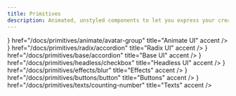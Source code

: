 ```yaml
---
title: Primitives
description: Animated, unstyled components to let you express your creativity.
---
```



<Cards>
  <Card
    icon={
      <svg
        role="img"
        fill="currentColor"
        aria-label="Animate UI"
        viewBox="0 0 40 40"
      >
        <path d="M28.38,37.05H11.61c-1.79,0-3.58-.47-5.09-1.41-1.41-.85-2.64-2.07-3.49-3.58s-1.32-3.11-1.32-4.8c0-1.79.47-3.58,1.32-5.09L11.42,7.85c.94-1.51,2.17-2.83,3.77-3.67,1.41-.85,3.11-1.22,4.8-1.22s3.3.38,4.8,1.22c1.51.85,2.83,2.17,3.77,3.67l8.38,14.32c.94,1.6,1.41,3.3,1.32,5.09,0,1.7-.47,3.3-1.32,4.8-.85,1.51-2.07,2.73-3.49,3.58-1.51.94-3.3,1.41-5.09,1.41M18.96,12.28l-8.38,14.32c-.28.47-.19.94,0,1.22s.47.57,1.04.57h16.77c.57,0,.85-.28,1.04-.57s.28-.66,0-1.22l-8.38-14.32c-.28-.47-.75-.57-1.04-.57s-.75.09-1.04.57"></path>
      </svg>
    }
    href="/docs/primitives/animate/avatar-group"
    title="Animate UI"
    accent
  />
  <Card
    icon={
      <svg
        role="img"
        fill="currentColor"
        aria-label="Radix UI"
        viewBox="4 0 17 25"
      >
        <path d="M12 25a8 8 0 1 1 0-16zm0-25H4v8h8zm5 8a4 4 0 1 0 0-8 4 4 0 0 0 0 8"></path>
      </svg>
    }
    href="/docs/primitives/radix/accordion"
    title="Radix UI"
    accent
  />
  <Card
    icon={
      <svg
        role="img"
        fill="currentColor"
        aria-label="Base UI"
        viewBox="4 0 17 25"
        className="ml-1.5"
      >
        <path d="M9.5 7.015A.477.477 0 0 0 9 7.5V23a8 8 0 0 0 .5-15.985M8 9.8V23c-4.418 0-8-3.94-8-8.8V1c4.418 0 8 3.94 8 8.8"></path>
      </svg>
    }
    href="/docs/primitives/base/accordion"
    title="Base UI"
    accent
  />
  <Card
    icon={
      <svg
        role="img"
        fill="currentColor"
        aria-label="Headless UI"
        viewBox="0 0 24 24"
      >
        <path
          stroke="none"
          d="M4.477 13.192c-.36-2.274-.584-3.711-.65-4.805-.062-1.035.051-1.354.1-1.468.169-.395.424-.746.746-1.029.093-.081.363-.288 1.366-.548 1.06-.275 2.496-.507 4.769-.867s3.71-.584 4.804-.65c1.034-.062 1.354.051 1.468.1.395.169.746.424 1.029.747.08.093.287.362.547 1.366.242.933.45 2.156.743 3.987l-14.646 4.89c-.085-.515-.176-1.085-.276-1.723m-3.762.596C.018 9.387-.33 7.187.425 5.422a6.7 6.7 0 0 1 1.743-2.401C3.614 1.757 5.813 1.41 10.211.713c4.4-.698 6.6-1.046 8.367-.291.92.393 1.74.99 2.399 1.743 1.264 1.447 1.612 3.647 2.308 8.047.697 4.4 1.045 6.601.29 8.366a6.7 6.7 0 0 1-1.743 2.402c-1.445 1.263-3.645 1.611-8.045 2.308-4.398.697-6.598 1.045-8.363.29a6.7 6.7 0 0 1-2.4-1.743c-1.263-1.448-1.611-3.648-2.308-8.048zm7.759 7.814c1.178-.072 2.695-.31 4.94-.665 2.247-.356 3.762-.599 4.905-.895 1.107-.288 1.617-.568 1.947-.856a4.3 4.3 0 0 0 1.12-1.543c.172-.402.281-.974.212-2.116-.071-1.178-.309-2.696-.665-4.942-.355-2.247-.598-3.763-.894-4.906-.287-1.107-.568-1.618-.855-1.947a4.3 4.3 0 0 0-1.543-1.12c-.402-.174-.974-.282-2.116-.213-1.178.071-2.694.309-4.94.664-2.246.357-3.762.6-4.905.896-1.107.287-1.616.568-1.946.855a4.3 4.3 0 0 0-1.12 1.543c-.173.403-.281.974-.212 2.116.07 1.179.308 2.696.664 4.943s.598 3.762.895 4.905c.287 1.108.567 1.618.855 1.947.423.485.95.868 1.543 1.121.402.173.973.282 2.116.213Z"
        ></path>
      </svg>
    }
    href="/docs/primitives/headless/checkbox"
    title="Headless UI"
    accent
  />
  <Card
    icon={<SparklesIcon fill="currentColor" strokeWidth={1.5} />}
    href="/docs/primitives/effects/blur"
    title="Effects"
    accent
  />
  <Card
    icon={<RectangleHorizontalIcon fill="currentColor" strokeWidth={1.5} />}
    href="/docs/primitives/buttons/button"
    title="Buttons"
    accent
  />
  <Card
    icon={<TypeIcon strokeWidth={3} />}
    href="/docs/primitives/texts/counting-number"
    title="Texts"
    accent
  />
</Cards>
